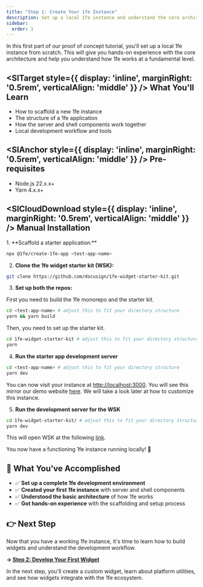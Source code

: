 ```yaml
---
title: "Step 1: Create Your 1fe Instance"
description: Set up a local 1fe instance and understand the core architecture
sidebar:
  order: 1
---
```



In this first part of our proof of concept tutorial, you'll set up a local 1fe instance from scratch. This will give you hands-on experience with the core architecture and help you understand how 1fe works at a fundamental level.

## <SlTarget style={{ display: 'inline', marginRight: '0.5rem', verticalAlign: 'middle' }} /> What You'll Learn

- How to scaffold a new 1fe instance
- The structure of a 1fe application
- How the server and shell components work together
- Local development workflow and tools

## <SlAnchor style={{ display: 'inline', marginRight: '0.5rem', verticalAlign: 'middle' }} /> Pre-requisites

- Node.js 22.x.x+
- Yarn 4.x.x+

## <SlCloudDownload style={{ display: 'inline', marginRight: '0.5rem', verticalAlign: 'middle' }} /> Manual Installation

<div className="prose">
1. **Scaffold a starter application:**

```bash
npx @1fe/create-1fe-app <test-app-name>
```

2. **Clone the 1fe widget starter kit (WSK):**

```bash
git clone https://github.com/docusign/1fe-widget-starter-kit.git
```

3. **Set up both the repos:**

First you need to build the 1fe monorepo and the starter kit.

```bash
cd <test-app-name> # adjust this to fit your directory structure
yarn && yarn build
```

Then, you need to set up the starter kit.

```bash
cd 1fe-widget-starter-kit # adjust this to fit your directory structure
yarn
```

4. **Run the starter app development server**

```bash
cd <test-app-name> # adjust this to fit your directory structure
yarn dev
```

You can now visit your instance at [http://localhost:3000](http://localhost:3000). You will see this mirror our demo website [here](https://demo.1fe.com/). We will take a look later at how to customize this instance.

5. **Run the development server for the WSK**

```bash
cd 1fe-widget-starter-kit/ # adjust this to fit your directory structure
yarn dev
```

This will open WSK at the following [link](http://localhost:3001/playground?widgetUrl=http%3A%2F%2F127.0.0.1%3A8080%2Fjs%2F1fe-bundle.js).

You now have a functioning 1fe instance running locally! 🎉

## 🎯 What You've Accomplished

- ✅ **Set up a complete 1fe development environment**
- ✅ **Created your first 1fe instance** with server and shell components
- ✅ **Understood the basic architecture** of how 1fe works
- ✅ **Got hands-on experience** with the scaffolding and setup process

## 👉 Next Step

Now that you have a working 1fe instance, it's time to learn how to build widgets and understand the development workflow.

**→ [Step 2: Develop Your First Widget](/tutorials/poc-tutorial/develop-locally/)**

In the next step, you'll create a custom widget, learn about platform utilities, and see how widgets integrate with the 1fe ecosystem.

</div>
